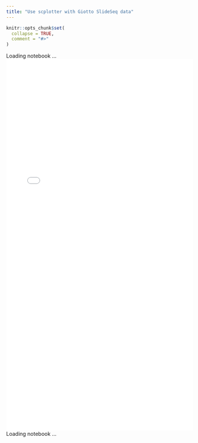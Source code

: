 ```yaml
---
title: "Use scplotter with Giotto SlideSeq data"
---
```


```r
knitr::opts_chunk$set(
  collapse = TRUE,
  comment = "#>"
)
```

<div id="loading1">Loading notebook ...</div>
<iframe
  src="../Giotto.SlideSeq.html"
  width="100%"
  style="height: auto; min-height: 1000px; overflow: hidden;"
  frameborder="0"
  allowfullscreen
  scrolling="no"
  onload="document.getElementById('loading1').style.display = 'none'; document.getElementById('loading2').style.display = 'none'; this.style.height=this.contentWindow.document.documentElement.scrollHeight+'px';"></iframe>
<div id="loading2">Loading notebook ...</div>